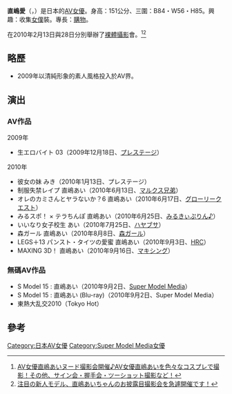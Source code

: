 {{AV女優|
|モデル名=直嶋 あい
|ふりがな=なおしま あい
|画像ファイル=
|別名=
|愛称=
|生年=1989
|生月=8
|生日=5
|出身地={{JPN}}・[[群馬県|群馬県]]
|血液型=
|時点=
|身長=151
|体重=
|バスト=84
|ウエスト=56
|ヒップ=85
|カップ=B
|股下=
|靴=
|身体備考=
|ジャンル=[[色情片|色情片]]
|AV出演期間=2009年
|活動備考=
|他の活動= 
|その他=
}}
'''直嶋愛'''（{{lang-ja|直嶋あい、なおしま あい}}，{{bd|1989年|8月5日|||}}）是日本的[[AV女優|AV女優]]。身高：151公分、三圍：B84・W56・H85。興趣：收集[[女僕|女僕]]裝。專長：[[購物|購物]]。

在2010年2月13日與28日分別舉辦了[[裸體攝影|裸體攝影]]會。<ref>[https://web.archive.org/web/20100902112845/http://www.prime-p.com/0141.html AV女優直嶋あいヌード撮影会開催♪AV女優直嶋あいを色々なコスプレで撮影！その他、サイン会・握手会・ツーショット撮影など！]</ref><ref>[https://web.archive.org/web/20100317131228/http://www.amigo-girl.com/modelcatalogue.php 注目の新人モデル、直嶋あいちゃんのお披露目撮影会を急遽開催です！]</ref>

== 略歷 ==
*2009年以清純形象的素人風格投入於AV界。

== 演出 == 
=== AV作品 ===
;2009年
* 生エロバイト 03（2009年12月18日、[[プレステージ|プレステージ]]）

;2010年
* 彼女の妹 みき（2010年1月13日、プレステージ）
* 制服失禁レイプ 直嶋あい（2010年6月13日、[[マルクス兄弟|マルクス兄弟]]）
* オレのカミさんとヤラないか？6 直嶋あい（2010年6月17日、[[グローリークエスト|グローリークエスト]]）
* みるスポ！ × テラちんぽ 直嶋あい（2010年6月25日、[[みるきぃぷりん♪|みるきぃぷりん♪]]）
* いいなり女子校生 あい（2010年7月25日、[[ハヤブサ|ハヤブサ]]）
* 森ガール 直嶋あい（2010年8月8日、[[森ガール_(AV)|森ガール]]）
* LEGS＋13 パンスト・タイツの愛蜜 直嶋あい（2010年9月3日、[[HRC|HRC]]）
* MAXING 3D！ 直嶋あい（2010年9月16日、[[マキシング|マキシング]]）

=== 無碼AV作品 ===
* S Model 15 : 直嶋あい（2010年9月2日、[[Super_Model_Media|Super Model Media]]）
* S Model 15 : 直嶋あい (Blu-ray)（2010年9月2日、Super Model Media）
* 東熱大乱交2010（Tokyo Hot）

== 參考 ==
<references/>



{{DEFAULTSORT:Naoshima Ai}}
[[Category:日本AV女優|Category:日本AV女優]]
[[Category:Super_Model_Media女優|Category:Super Model Media女優]]